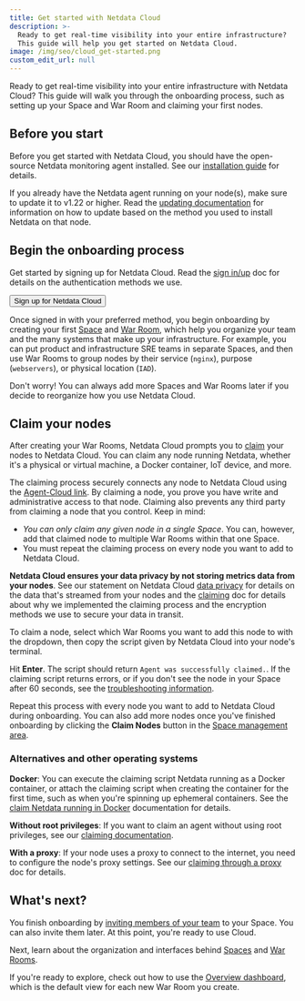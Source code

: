 ```yaml
---
title: Get started with Netdata Cloud
description: >-
  Ready to get real-time visibility into your entire infrastructure? 
  This guide will help you get started on Netdata Cloud.
image: /img/seo/cloud_get-started.png
custom_edit_url: null
---
```



Ready to get real-time visibility into your entire infrastructure with Netdata Cloud? This guide will walk you through
the onboarding process, such as setting up your Space and War Room and claiming your first nodes.

## Before you start

Before you get started with Netdata Cloud, you should have the open-source Netdata monitoring agent installed. See our
[installation guide](/docs/get-started) for details.

If you already have the Netdata agent running on your node(s), make sure to update it to v1.22 or higher. Read the
[updating documentation](/docs/agent/packaging/installer/update/) for information on how to update based on the method
you used to install Netdata on that node.

## Begin the onboarding process

Get started by signing up for Netdata Cloud. Read the [sign in/up](/docs/cloud/manage/sign-in) doc for details on the
authentication methods we use.

<Link to="https://app.netdata.cloud" className="group">
    <button className="relative text-text bg-gray-200 px-4 py-2 rounded">
        <span className="z-10 relative font-semibold group-hover:text-gray-100">Sign up for Netdata Cloud</span>
        <div className="opacity-0 group-hover:opacity-100 transition absolute z-0 inset-0 bg-gradient-to-r from-green to-green-lighter rounded"></div>
    </button>
</Link>

Once signed in with your preferred method, you begin onboarding by creating your first [Space](/docs/cloud/spaces) and
[War Room](/docs/cloud/war-rooms), which help you organize your team and the many systems that make up your
infrastructure. For example, you can put product and infrastructure SRE teams in separate Spaces, and then use War Rooms
to group nodes by their service (`nginx`), purpose (`webservers`), or physical location (`IAD`).

Don't worry! You can always add more Spaces and War Rooms later if you decide to reorganize how you use Netdata Cloud.

## Claim your nodes

After creating your War Rooms, Netdata Cloud prompts you to [claim](/docs/agent/claim) your nodes to Netdata Cloud. You
can claim any node running Netdata, whether it's a physical or virtual machine, a Docker container, IoT device, and
more. 

The claiming process securely connects any node to Netdata Cloud using the [Agent-Cloud link](/docs/agent/aclk). By
claiming a node, you prove you have write and administrative access to that node. Claiming also prevents any third party
from claiming a node that you control. Keep in mind:

- _You can only claim any given node in a single Space_. You can, however, add that claimed node to multiple War Rooms
  within that one Space.
- You must repeat the claiming process on every node you want to add to Netdata Cloud.

<Callout type="notice">

**Netdata Cloud ensures your data privacy by not storing metrics data from your nodes**. See our statement on Netdata
Cloud [data privacy](/docs/agent/aclk/#data-privacy) for details on the data that's streamed from your nodes and the
[claiming](/docs/agent/claim) doc for details about why we implemented the claiming process and the encryption methods
we use to secure your data in transit. 

</Callout>

To claim a node, select which War Rooms you want to add this node to with the dropdown, then copy the script given by
Netdata Cloud into your node's terminal.

Hit **Enter**. The script should return `Agent was successfully claimed.`. If the claiming script returns errors, or if
you don't see the node in your Space after 60 seconds, see the [troubleshooting
information](/docs/agent/claim/#troubleshooting).

Repeat this process with every node you want to add to Netdata Cloud during onboarding. You can also add more nodes once
you've finished onboarding by clicking the **Claim Nodes** button in the [Space management
area](/docs/cloud/spaces/#manage-spaces).

### Alternatives and other operating systems

**Docker**: You can execute the claiming script Netdata running as a Docker container, or attach the claiming script
when creating the container for the first time, such as when you're spinning up ephemeral containers. See the [claim
Netdata running in Docker](/docs/agent/claim#claiming-an-agent-running-in-docker) documentation for details.

**Without root privileges**: If you want to claim an agent without using root privileges, see our [claiming
documentation](/docs/agent/claim#claim-an-agent-without-root-privileges).

**With a proxy**: If your node uses a proxy to connect to the internet, you need to configure the node's proxy settings.
See our [claiming through a proxy](/docs/agent/claim#claiming-through-a-proxy) doc for details.

## What's next?

You finish onboarding by [inviting members of your team](/docs/cloud/manage/invite-your-team) to your Space. You
can also invite them later. At this point, you're ready to use Cloud.

Next, learn about the organization and interfaces behind [Spaces](/docs/cloud/spaces) and [War
Rooms](/docs/cloud/war-rooms).

If you're ready to explore, check out how to use the [Overview dashboard](/docs/cloud/visualize/overview), which is the
default view for each new War Room you create.
